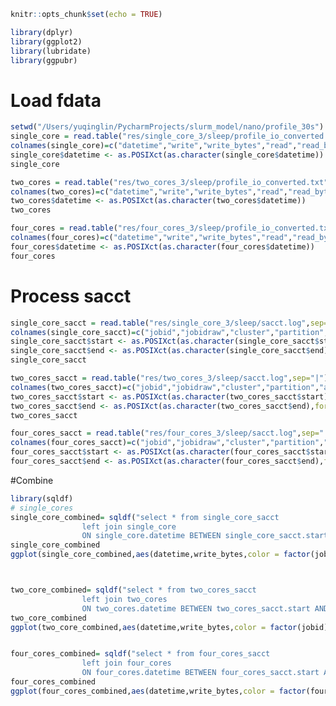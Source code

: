 ```r
knitr::opts_chunk$set(echo = TRUE)

library(dplyr)
library(ggplot2)
library(lubridate)
library(ggpubr)
```

# Load fdata
```r
setwd("/Users/yuqinglin/PycharmProjects/slurm_model/nano/profile_30s")
single_core = read.table("res/single_core_3/sleep/profile_io_converted.txt",sep=",",skip=16)
colnames(single_core)=c("datetime","write","write_bytes","read","read_bytes","used","usedfiles","peak_interval")
single_core$datetime <- as.POSIXct(as.character(single_core$datetime))
single_core

two_cores = read.table("res/two_cores_3/sleep/profile_io_converted.txt",sep=",",skip=16)
colnames(two_cores)=c("datetime","write","write_bytes","read","read_bytes","used","usedfiles","peak_interval")
two_cores$datetime <- as.POSIXct(as.character(two_cores$datetime))
two_cores

four_cores = read.table("res/four_cores_3/sleep/profile_io_converted.txt",sep=",",skip=16)
colnames(four_cores)=c("datetime","write","write_bytes","read","read_bytes","used","usedfiles","peak_interval")
four_cores$datetime <- as.POSIXct(as.character(four_cores$datetime))
four_cores
```

# Process sacct
```r
single_core_sacct = read.table("res/single_core_3/sleep/sacct.log",sep="|")
colnames(single_core_sacct)=c("jobid","jobidraw","cluster","partition","account","group","gid","user","uid","submit","eligible","start","end","elapsed","exitcode","state","nnodes","ncpus","reqcpus","reqmem","reqgres","reqtres","timelimit","nodelist","jobname","na")
single_core_sacct$start <- as.POSIXct(as.character(single_core_sacct$start),format="%Y-%m-%dT%H:%M:%S")
single_core_sacct$end <- as.POSIXct(as.character(single_core_sacct$end),format="%Y-%m-%dT%H:%M:%S")
single_core_sacct

two_cores_sacct = read.table("res/two_cores_3/sleep/sacct.log",sep="|")
colnames(two_cores_sacct)=c("jobid","jobidraw","cluster","partition","account","group","gid","user","uid","submit","eligible","start","end","elapsed","exitcode","state","nnodes","ncpus","reqcpus","reqmem","reqgres","reqtres","timelimit","nodelist","jobname","na")
two_cores_sacct$start <- as.POSIXct(as.character(two_cores_sacct$start),format="%Y-%m-%dT%H:%M:%S")
two_cores_sacct$end <- as.POSIXct(as.character(two_cores_sacct$end),format="%Y-%m-%dT%H:%M:%S")
two_cores_sacct

four_cores_sacct = read.table("res/four_cores_3/sleep/sacct.log",sep="|")
colnames(four_cores_sacct)=c("jobid","jobidraw","cluster","partition","account","group","gid","user","uid","submit","eligible","start","end","elapsed","exitcode","state","nnodes","ncpus","reqcpus","reqmem","reqgres","reqtres","timelimit","nodelist","jobname","na")
four_cores_sacct$start <- as.POSIXct(as.character(four_cores_sacct$start),format="%Y-%m-%dT%H:%M:%S")
four_cores_sacct$end <- as.POSIXct(as.character(four_cores_sacct$end),format="%Y-%m-%dT%H:%M:%S")

```

#Combine
```R
library(sqldf)
# single_cores
single_core_combined= sqldf("select * from single_core_sacct
                left join single_core
                ON single_core.datetime BETWEEN single_core_sacct.start AND single_core_sacct.end")
single_core_combined
ggplot(single_core_combined,aes(datetime,write_bytes,color = factor(jobid)))+geom_line()+geom_point()



two_core_combined= sqldf("select * from two_cores_sacct
                left join two_cores
                ON two_cores.datetime BETWEEN two_cores_sacct.start AND two_cores_sacct.end")
two_core_combined
ggplot(two_core_combined,aes(datetime,write_bytes,color = factor(jobid)))+geom_line()+geom_point()


four_cores_combined= sqldf("select * from four_cores_sacct
                left join four_cores
                ON four_cores.datetime BETWEEN four_cores_sacct.start AND four_cores_sacct.end")
four_cores_combined
ggplot(four_cores_combined,aes(datetime,write_bytes,color = factor(four_cores_combined$jobid)))+geom_line()+geom_point()
```